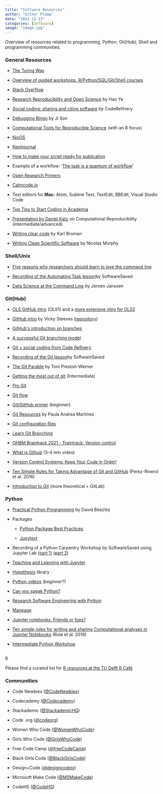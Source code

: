 ```yaml
---
title: "Software Resources"
author: "Esther Plomp"
date: "2022-12-12"
categories: [Software]
image: "image.jpg"
---
```


Overview of resources related to programming, Python, Git(Hub), Shell and programming communities.

### General Resources

-   [The Turing Way](https://the-turing-way.netlify.app/welcome)

-   [Overview of guided workshops, R/Python/SQL/Git/Shell courses](https://github.com/Chris-Engelhardt/data_sci_guide)

-   [Stack Overflow ](https://dev.to/facundocorradini/why-i-don-t-use-stack-overflow-1f0l)

-   [Research Reproducibility and Open Science](https://guides.uflib.ufl.edu/reproducibility/lessons) by Hao Ye

-   [Social coding: sharing and citing software](https://cicero.xyz/v3/remark/0.14.0/github.com/coderefinery/social-coding/master/talk.md/#1) by CodeRefinery

-   [Debugging Bingo](https://docs.google.com/presentation/d/1k8k3EqT8iz96zSeXVt4J7QB5aeXkUJEATZhev900sr4/edit?usp=sharing) by Ji Son

-   [Computational Tools for Reproducible Science](https://ecorepsci.github.io/reproducible-science/index.html) (with an R focus)

-   [NixOS](https://nixos.org/)

-   [Nextjournal](https://twitter.com/usenextjournal/status/1364880836118663173)

-   [How to make your script ready for publication](https://www.software.ac.uk/how-make-your-script-ready-publication)

-   Example of a workflow: \'[The task is a quantum of workflow](https://hrdag.org/2016/06/14/the-task-is-a-quantum-of-workflow/)\'

-   [Open Research Primers](https://www.ukrn.org/primers/)

-   [Calmcode.io](https://calmcode.io/)

-   Text editors for **Mac:** Atom, Subline Text, TextEdit, BBEdit, Visual Studio Code

-   [Top Tips to Start Coding in Academia](https://www.software.ac.uk/blog/2021-11-04-top-tips-start-coding-academia)

-   [Presentation by Daniel Katz](https://github.com/danielskatz/repro-fdtd1d/blob/master/Computational_Reproducibility.pdf) on Computational Reproducibility (intermediate/advanced)

-   [Writing clear code](https://kbroman.org/AdvData/14_clearcode.pdf) by Karl Broman

-   [Writing Clean Scientific Software](https://doi.org/10.5281/zenodo.3922957) by Nicolas Murphy

### Shell/Unix

-   [Five reasons why researchers should learn to love the command line](https://www.nature.com/articles/d41586-021-00263-0)

-   [Recording of the Automating Task lesson ](https://youtu.be/et_QrTWqjNU)by SoftwareSaved

-   [Data Science at the Command Line](https://datascienceatthecommandline.com/) by Jeroen Janssen 

### Git(Hub)

-   [OLS GitHub intro](https://www.youtube.com/watch?v=QRUvQgKbVZQ) (OLS1) and a [more extensive intro for OLS2](https://www.youtube.com/watch?v=Wui21rKrCNk)

-   [GitHub intro](http://nyu-dataservices.github.io/Intro-Git-GitHub/git.html) by Vicky Steeves ([repository](https://github.com/NYU-DataServices/Intro-Git-GitHub))

-   [GitHub\'s introduction on branches](https://guides.github.com/introduction/flow/)

-   [A successful Git branching model](https://nvie.com/posts/a-successful-git-branching-model/)

-   [Git + social coding from Code Refinery](https://coderefinery.github.io/social-coding/)

-   [Recording of the Git lesson ](https://www.youtube.com/watch?v=fTRtzsYo7Ho)by SoftwareSaved

-   [The Git Parable](https://tom.preston-werner.com/2009/05/19/the-git-parable.html) by Tom Preston-Werner

-   [Getting the most out of git](https://www.smashingmagazine.com/2021/02/getting-the-most-out-of-git/) (Intermediate)

-   [Pro Git](http://git-scm.com/book/en/v2)

-   [Git flow](https://nvie.com/posts/a-successful-git-branching-model/)

-   [Git/GitHub primer](https://voyteklab.com/git/git-primer/) (beginner)

-   [Git Resources](https://orchid00.github.io/git_for_humans/007_resources.html) by Paula Andrea Martinez

-   [Git configuration files](https://www.theserverside.com/blog/Coffee-Talk-Java-News-Stories-and-Opinions/Where-system-global-and-local-Windows-Git-config-files-are-saved)

-   [Learn Git Branching](https://learngitbranching.js.org/)

-   [OHBM Brainhack 2021 - Traintrack: Version control](https://www.youtube.com/watch?v=gfPP2pQ8Rms)

-   [What is Github](https://www.youtube.com/watch?v=w3jLJU7DT5E) (3-4 min video)

-   [Version Control Systems: Keep Your Code in Order!](https://webinerds.com/version-control-systems-keep-your-code-in-order/)

-   [Ten Simple Rules for Taking Advantage of Git and GitHub](https://doi.org/10.1371/journal.pcbi.1004947) (Perez-Riverol et al. 2016)

-   [Introduction to Git](https://www.youtube.com/watch?v=OPqGR8m6v18) (more theoretical + GitLab)

### Python

-   [Practical Python Programming](https://dabeaz-course.github.io/practical-python) by David Beazley 

-   Packages

    -   [Python Package Best Practices](https://education.molssi.org/python-package-best-practices/index.html)

    -   [Jupytext](https://github.com/mwouts/jupytext)

-   Recording of a Python Carpentry Workshop by SoftwareSaved using Jupyter Lab ([part 1](https://youtu.be/YHDvqPRM9tE)) ([part 2](https://youtu.be/hhTV6BuSmcM))

-   [Teaching and Learning with Jupyter](https://jupyter4edu.github.io/jupyter-edu-book/index.html)

-   [Hypothesis](https://hypothesis.readthedocs.io/en/latest/) library

-   [Python videos](https://www.youtube.com/watch?v=G1GjUZgZQbk&list=PL35C27CB854E03FF2) (beginner?)

-   [Can you speak Python?](https://github.com/wmvanvliet/gizmo)

-   [Research Software Engineering with Python](https://carpentries.org/blog/2021/07/pyrse-book/)

-   [Maneage](https://maneage.org/index.html) 

-   [Jupyter notebooks: Friends or foes?](https://speakerdeck.com/trallard/jupyter-notebooks-friends-or-foes)

-   [Ten simple rules for writing and sharing Computational analyses in Jupyter Notebooks](https://doi.org/10.1371/journal.%20pcbi.1007007) (Rule et al. 2019)

-   [Intermediate Python Workshop](https://github.com/JoaoRodrigues/sc-teaching/blob/master/intermediate-python-2020/index.md)

## 
R 

Please find a curated list for [R resources at the TU Delft R Café](https://delft-rcafe.github.io/resources/)

### Communities

-   Code Newbies ([\@CodeNewbies](https://twitter.com/CodeNewbies))

-   Codecademy ([\@Codecademy](https://twitter.com/Codecademy))

-   Stackademic ([\@StackademicHQ](https://twitter.com/StackademicHQ))

-   Code .org ([\@codeorg](https://twitter.com/codeorg))

-   Women Who Code ([\@WomenWhoCode](https://twitter.com/WomenWhoCode))

-   Girls Who Code ([\@GirlsWhoCode](https://twitter.com/GirlsWhoCode))

-   Free Code Camp ([\@freeCodeCamp](https://twitter.com/freeCodeCamp))

-   Black Girls Code ([\@BlackGirlsCode](https://twitter.com/BlackGirlsCode))

-   Design+Code ([\@designcodeio](https://twitter.com/designcodeio))

-   Microsoft Make Code ([\@MSMakeCode](https://twitter.com/MSMakeCode)) 

-   CodeHS ([\@CodeHS](https://twitter.com/CodeHS)) 

\

